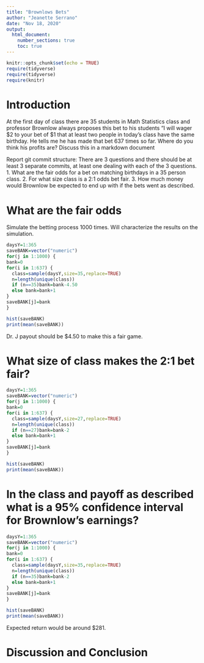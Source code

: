 ```yaml
---
title: "Brownlows Bets"
author: "Jeanette Serrano"
date: "Nov 18, 2020"
output: 
  html_document:
    number_sections: true
    toc: true
---
```


```r
knitr::opts_chunk$set(echo = TRUE)
require(tidyverse)
require(tidyverse)
require(knitr)
```


<!-- We recommend you use git branches -- create a separate branch for each major section i.e. Introduction, Methods, Results, Inferential Results, and Discussion and Conclusions - leave the YAML block untouched until the final merge where you put in your own name !-->

# Introduction

<!--In this section you explain what you are trying to show.  Where did the data come from?  What is the research or other question you are trying to answer?!-->

 At the first day of class there are 35 students in Math Statistics class and professor Brownlow always proposes this bet to his students "I will wager $2 to your bet of $1 that at least two people in today's class have  the same birthday.  He tells me he has made that bet 637 times so far. Where do you think his profits are? Discuss this in a markdown document
 
Report git commit structure:
There are 3 questions and there should be at least 3 separate commits, at least one dealing with each of the 3 questions.
1. What are the fair odds for a bet on matching birthdays in a 35 person class.
2. For what size class is a 2:1 odds bet fair.
3. How much money would Brownlow be expected to end up with if the bets went as described.

# What are the fair odds  


<!--Decide on your methods:  In this section explain the approach you will take to attack the issue --- how will you decide on a likely estimate of professor Brownlow's earnings or losses after 637 bets. Also explain how you construct a 95% confidence interval about your estimate of his winnings !-->
Simulate the betting process 1000 times. Will characterize the results on the simulation.

```r
daysY=1:365
saveBANK=vector("numeric")
for(j in 1:1000) { 
bank=0
for(i in 1:637) {
  class=sample(daysY,size=35,replace=TRUE)
  n=length(unique(class)) 
  if (n==35)bank=bank-4.50
  else bank=bank+1
}
saveBANK[j]=bank
}
```

 

```r
hist(saveBANK)
print(mean(saveBANK))
```

Dr. J payout should be $4.50 to make this a fair game.

# What size of class makes the 2:1 bet fair?  
<!--Explain and display the results of your method of coming up with the estimate of professor Brownlows betting profits!-->

```r
daysY=1:365
saveBANK=vector("numeric")
for(j in 1:1000) { 
bank=0
for(i in 1:637) {
  class=sample(daysY,size=27,replace=TRUE)
  n=length(unique(class)) 
  if (n==27)bank=bank-2
  else bank=bank+1
}
saveBANK[j]=bank
}
```

 

```r
hist(saveBANK)
print(mean(saveBANK))
```
# In the class and payoff as described what is a 95% confidence interval for Brownlow's earnings?
  
<!--Explain and display your method of coming up with a 95% confidence interval of  professor Brownlows winnings (or losings)-->

```r
daysY=1:365
saveBANK=vector("numeric")
for(j in 1:1000) { 
bank=0
for(i in 1:637) {
  class=sample(daysY,size=35,replace=TRUE)
  n=length(unique(class)) 
  if (n==35)bank=bank-2
  else bank=bank+1
}
saveBANK[j]=bank
}
```

 

```r
hist(saveBANK)
print(mean(saveBANK))
```
  
Expected return would be around $281.

# Discussion and Conclusion

<!--Discussion and conclusion here.  If professor Brownlow is consistantly making or losing money how could he change his payout so that his profits center on zero?  Also discuss what size his class should be in order to have his current scheme balance at zero profit.!-->

